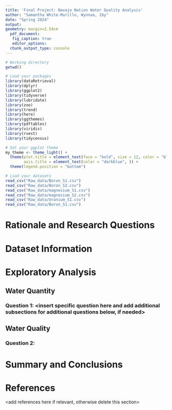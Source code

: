```yaml
---
title: 'Final Project: Navajo Nation Water Quality Analysis'
author: "Samantha White-Murillo, Wynnoa, Iby" 
date: "Spring 2024"
output: 
geometry: margin=2.54cm
  pdf_document:
   fig_caption: true
   editor_options: 
  chunk_output_type: console
---
```

\newpage
\tableofcontents
\newpage
\listoftables 
\newpage
\listoffigures 
\newpage

```r
# Working directory
getwd()

# Load your packages
library(dataRetrieval)
library(dplyr)
library(ggplot2)
library(tidyverse)
library(lubridate)
library(zoo)
library(trend)
library(here)
library(ggthemes)
library(pdftables)
library(viridis)
library(rvest)
library(tidycensus)

# Set your ggplot theme
my_theme <- theme_light() +
  theme(plot.title = element_text(face = "bold", size = 12, color = "black"),
        axis.title = element_text(color = "darkblue", )) +
  theme(legend.position = "bottom")

# Load your datasets
read_csv("Raw_data/Boron_S1.csv")
read_csv("Raw_data/Boron_S2.csv")
read_csv("Raw_data/magnesium_S1.csv")
read_csv("Raw_data/magnesium_S2.csv")
read_csv("Raw_data/Uranium_S1.csv")
read_csv("Raw_data/Boron_S1.csv")

```


# Rationale and Research Questions



\newpage

# Dataset Information



\newpage

# Exploratory Analysis 

## Water Quantity
### Question 1: <insert specific question here and add additional subsections for additional questions below, if needed>


\newpage


## Water Quality
### Question 2: 



\newpage

# Summary and Conclusions


\newpage

# References
<add references here if relevant, otherwise delete this section> 
